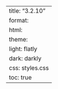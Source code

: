 ---
title: "3.2.10"
format:
    html:
        theme:
            light: flatly
            dark: darkly
        css: styles.css
        toc: true
---